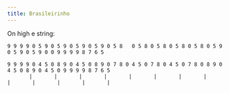 ```yaml
---
title: Brasileirinho
---
```


On high e string:

```
9 9 9 9 0 5 9 0 5 9 0 5 9 0 5 9 0 5 8   0 5 8 0 5 8 0 5 8 0 5 8 0 5 9   0 5 9 0 5 9 0 0 9 9 9 9 8 7 6 5

9 9 9 9 0 4 5 0 8 9 0 4 5 0 8 9 0 7 8 0 4 5 0 7 8 0 4 5 0 7 8 0 8 9 0 4 5 0 8 9 0 4 5 0 9 9 9 9 8 7 6 5
       |       |       |       |       |       |       |       |       |       |       |       |       | 
```